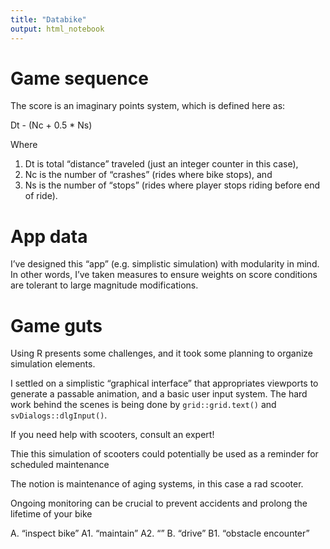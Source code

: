 ```yaml
---
title: "Databike"
output: html_notebook
---
```


<!-- # 

https://stackoverflow.com/questions/13143801/update-plots-during-for-loop-from-within-rstudio 

https://stackoverflow.com/questions/8772630/plotting-during-a-loop-in-rstudio

https://stackoverflow.com/questions/46116614/taking-inputs-through-pop-up-window-in-r/46116803

-->

#



# Game sequence

The score is an imaginary points system, which is defined here as:

Dt - (Nc + 0.5 * Ns)

Where 

1. Dt is total "distance" traveled (just an integer counter in this case), 
2. Nc is the number of "crashes" (rides where bike stops), and 
3. Ns is the number of "stops" (rides where player stops riding before end of ride).

# App data

I've designed this "app" (e.g. simplistic simulation) with modularity in mind. In other words, I've taken measures to ensure weights on score conditions are tolerant to large magnitude modifications.

# Game guts

Using R presents some challenges, and it took some planning to organize simulation elements.

I settled on a simplistic "graphical interface" that appropriates viewports to generate a passable animation, and a basic user input system. The hard work behind the scenes is being done by `grid::grid.text()` and `svDialogs::dlgInput()`.


If you need help with scooters, consult an expert!


Thie this simulation of scooters could potentially be used as a reminder for scheduled maintenance

The notion is maintenance of aging systems, in this case a rad scooter.

Ongoing monitoring can be crucial to prevent accidents and prolong the lifetime of your bike



A. "inspect bike"
A1. "maintain"
A2. ""
B. "drive"
B1. "obstacle encounter"


